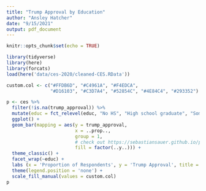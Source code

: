 ```yaml
---
title: "Trump Approval by Education"
author: "Ansley Hatcher"
date: "9/15/2021"
output: pdf_document
---
```


```r
knitr::opts_chunk$set(echo = TRUE)
```

```r
library(tidyverse)
library(here)
library(forcats)
load(here('data/ces-2020/cleaned-CES.RData'))

custom.col <- c("#FFDB6D", "#C4961A", "#F4EDCA", 
                "#D16103", "#C3D7A4", "#52854C", "#4E84C4", "#293352")

p <- ces %>%
  filter(!is.na(trump_approval)) %>%
  mutate(educ = fct_relevel(educ, "No HS", "High school graduate", "Some college", "2-year", "4-year", "Post-grad")) %>%
  ggplot() +
  geom_bar(mapping = aes(y = trump_approval,
                         x = ..prop..,
                         group = 1,
                         # check out https://sebastiansauer.github.io/percentage_plot_ggplot2_V2/ (Way 4)
                         fill = factor(..y..))) +
  theme_classic() +
  facet_wrap(~educ) +
  labs (x = 'Proportion of Respondents', y = 'Trump Approval', title = 'Trump Approval by Education Level', caption = 'Data from 2020 Cooperative Election Study') +
  theme(legend.position = 'none') +
  scale_fill_manual(values = custom.col)
p
```
